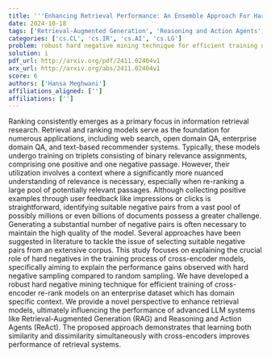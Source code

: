 ```yaml
---
title: '''Enhancing Retrieval Performance: An Ensemble Approach For Hard Negative Mining'''
date: 2024-10-18
tags: ['Retrieval-Augmented Generation', 'Reasoning and Action Agents', 'cross-encoder models', 'retrieval performance', 'enterprise dataset', 'negative pairs', 'ranking models', 'hard negative mining', 'information retrieval']
categories: ['cs.CL', 'cs.IR', 'cs.AI', 'cs.LG']
problem: robust hard negative mining technique for efficient training of cross-encoder re-rank models
solution: i
pdf_url: http://arxiv.org/pdf/2411.02404v1
arx_url: http://arxiv.org/abs/2411.02404v1
score: 6
authors: ['Hansa Meghwani']
affiliations_aligned: ['']
affiliations: ['']
---
```



Ranking consistently emerges as a primary focus in information retrieval research. Retrieval and ranking models serve as the foundation for numerous applications, including web search, open domain QA, enterprise domain QA, and text-based recommender systems. Typically, these models undergo training on triplets consisting of binary relevance assignments, comprising one positive and one negative passage. However, their utilization involves a context where a significantly more nuanced understanding of relevance is necessary, especially when re-ranking a large pool of potentially relevant passages. Although collecting positive examples through user feedback like impressions or clicks is straightforward, identifying suitable negative pairs from a vast pool of possibly millions or even billions of documents possess a greater challenge. Generating a substantial number of negative pairs is often necessary to maintain the high quality of the model. Several approaches have been suggested in literature to tackle the issue of selecting suitable negative pairs from an extensive corpus. This study focuses on explaining the crucial role of hard negatives in the training process of cross-encoder models, specifically aiming to explain the performance gains observed with hard negative sampling compared to random sampling. We have developed a robust hard negative mining technique for efficient training of cross-encoder re-rank models on an enterprise dataset which has domain specific context. We provide a novel perspective to enhance retrieval models, ultimately influencing the performance of advanced LLM systems like Retrieval-Augmented Generation (RAG) and Reasoning and Action Agents (ReAct). The proposed approach demonstrates that learning both similarity and dissimilarity simultaneously with cross-encoders improves performance of retrieval systems.